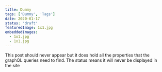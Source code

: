```yaml
---
title: Dummy
tags: ['Dummy', 'Tags']
date: 2020-01-17
status: 'draft'
featuredImage: 1x1.jpg
embeddedImages:
  - 1x1.jpg
  - 1x1.jpg
---
```


This post should never appear but it does hold all the properties that the graphQL queries need to find.
The status means it will never be displayed in the site
